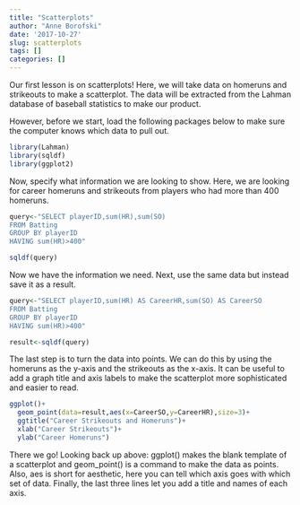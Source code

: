 ```yaml
---
title: "Scatterplots"
author: "Anne Borofski"
date: '2017-10-27'
slug: scatterplots
tags: []
categories: []
---
```


Our first lesson is on scatterplots! Here, we will take data on homeruns and strikeouts to make a scatterplot. The data will be extracted from the Lahman database of baseball statistics to make our product.

However, before we start, load the following packages below to make sure the computer knows which data to pull out.


```r
library(Lahman)
library(sqldf)
library(ggplot2)
```

Now, specify what information we are looking to show. Here, we are looking for career homeruns and strikeouts from players who had more than 400 homeruns. 

```r
query<-"SELECT playerID,sum(HR),sum(SO)
FROM Batting
GROUP BY playerID
HAVING sum(HR)>400"

sqldf(query)
```
Now we have the information we need. Next, use the same data but instead save it as a result.

```r
query<-"SELECT playerID,sum(HR) AS CareerHR,sum(SO) AS CareerSO
FROM Batting
GROUP BY playerID
HAVING sum(HR)>400"

result<-sqldf(query)
```

The last step is to turn the data into points. We can do this by using the homeruns as the y-axis and the strikeouts as the x-axis. It can be useful to add a graph title and axis labels to make the scatterplot more sophisticated and easier to read. 

```r
ggplot()+
  geom_point(data=result,aes(x=CareerSO,y=CareerHR),size=3)+
  ggtitle("Career Strikeouts and Homeruns")+
  xlab("Career Strikeouts")+
  ylab("Career Homeruns")
```

There we go! Looking back up above: ggplot() makes the blank template of a scatterplot and geom_point() is a command to make the data as points. Also, aes is short for aesthetic, here you can tell which axis goes with which set of data. Finally, the last three lines let you add a title and names of each axis.